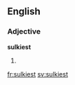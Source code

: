 ==English==

===Adjective===
'''sulkiest'''
# {{superlative of|sulky}}

[[fr:sulkiest]]
[[sv:sulkiest]]
